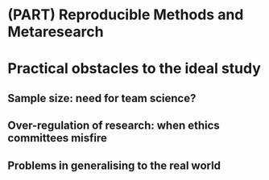 # (PART) Reproducible Methods and Metaresearch{-}

#	Practical obstacles to the ideal study

## Sample size: need for team science?

## Over-regulation of research: when ethics committees misfire

## Problems in generalising to the real world
